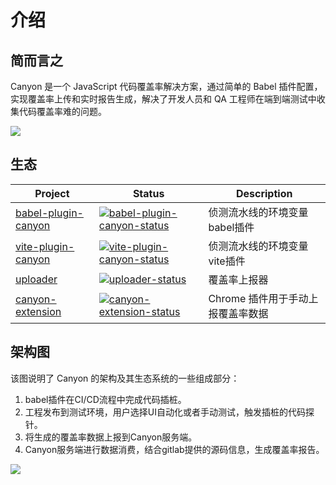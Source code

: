 # 介绍

## 简而言之

Canyon 是一个 JavaScript 代码覆盖率解决方案，通过简单的 Babel 插件配置，实现覆盖率上传和实时报告生成，解决了开发人员和 QA 工程师在端到端测试中收集代码覆盖率难的问题。

![](/static/documentation/getting-started/introduction/home-screen.png)


## 生态

| Project               | Status                                                       | Description                                     |
| --------------------- | ------------------------------------------------------------ |-------------------------------------------------|
| [babel-plugin-canyon]          | [![babel-plugin-canyon-status]][babel-plugin-canyon-package]                   | 侦测流水线的环境变量babel插件 |
| [vite-plugin-canyon]          | [![vite-plugin-canyon-status]][vite-plugin-canyon-package]                   | 侦测流水线的环境变量vite插件 |
| [uploader]                | [![uploader-status]][uploader-package]                               | 覆盖率上报器          |
| [canyon-extension]             | [![canyon-extension-status]][canyon-extension-package]                         | Chrome 插件用于手动上报覆盖率数据   |

[babel-plugin-canyon]: https://github.com/canyon-project/babel-plugin-canyon
[vite-plugin-canyon]: https://github.com/canyon-project/vite-plugin-canyon
[uploader]: https://github.com/canyon-project/uploader
[canyon-extension]: https://github.com/canyon-project/canyon-extension
[babel-plugin-canyon-status]: https://img.shields.io/npm/v/babel-plugin-canyon.svg
[vite-plugin-canyon-status]: https://img.shields.io/npm/v/vite-plugin-canyon.svg
[uploader-status]: https://img.shields.io/github/v/release/canyon-project/uploader?label=release
[canyon-extension-status]: https://img.shields.io/chrome-web-store/v/omnpafdjidgpdmlimbangcjjaaodbeof.svg
[babel-plugin-canyon-package]: https://npmjs.com/package/babel-plugin-canyon
[vite-plugin-canyon-package]: https://npmjs.com/package/babel-plugin-vite
[uploader-package]: https://github.com/canyon-project/uploader/releases
[canyon-extension-package]: https://chrome.google.com/webstore/detail/canyon/omnpafdjidgpdmlimbangcjjaaodbeof

## 架构图

该图说明了 Canyon 的架构及其生态系统的一些组成部分：

1. babel插件在CI/CD流程中完成代码插桩。
2. 工程发布到测试环境，用户选择UI自动化或者手动测试，触发插桩的代码探针。
3. 将生成的覆盖率数据上报到Canyon服务端。
4. Canyon服务端进行数据消费，结合gitlab提供的源码信息，生成覆盖率报告。

![](/static/documentation/getting-started/introduction/architecture.png)


